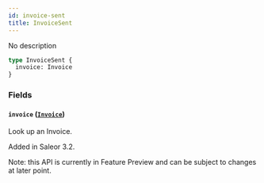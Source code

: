 ```yaml
---
id: invoice-sent
title: InvoiceSent
---
```


No description

```graphql
type InvoiceSent {
  invoice: Invoice
}
```

### Fields

#### `invoice` ([`Invoice`](../../../developer/api-reference/objects/invoice))

Look up an Invoice.

Added in Saleor 3.2.

Note: this API is currently in Feature Preview and can be subject to changes at later point.
